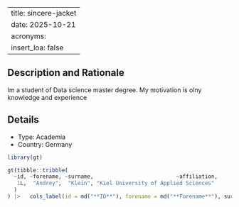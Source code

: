 
---
title: sincere-jacket
date: 2025-10-21
acronyms:
  insert_loa: false
---

## Description and Rationale

Im a student of Data science master degree. My motivation is olny knowledge and experience

## Details

* Type: Academia
* Country: Germany

```r
library(gt)

gt(tibble::tribble(
  ~id, ~forename, ~surname,                          ~affiliation,
   1L,  "Andrey",  "Klein", "Kiel University of Applied Sciences"
  )
) |>   cols_label(id = md("**ID**"), forename = md("**Forename**"), surname ~ md("**Surname**"), affiliation ~ md("**Affiliation**"))
```
